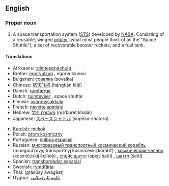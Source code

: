 {{wikipedia|Space Shuttle program}}
==English==

===Proper noun===
{{en-proper noun|sg=[[space|Space]] [[shuttle|Shuttle]]|s}}

# A space transportation system ([[STS]]) developed by [[NASA]]. Consisting of a reusable, winged [[orbiter]] (what most people think of as the "Space Shuttle"), a set of recoverable booster rockets, and a fuel tank.

====Translations====
{{top}}
*Afrikaans: [[ruimtependeltuig]]
*Breton: [[egorvulzun]] {{f}}, egorvulzunoù {{p}}
*Bulgarian: [[совалка]] (sovalka) {{f}}
*Chinese: [[航天飞机]] (hángtiān fēijī)
*Danish: [[rumfærge]]
*Dutch: [[ruimteveer]] {{n}}, space shuttle {{m}}
*Finnish: [[avaruussukkula]]
*French: [[navette spatiale]] {{f}}
*Hebrew: [[מעבורת חלל]] (ma‘boret khalal)
*Japanese: [[スペースシャトル]] (supēsu-shatoru)
{{mid}}
*[[Kurdish]]: [[mekok]]
*Polish: [[prom kosmiczny]] {{m}}
*Portuguese: [[ônibus espacial]] {{m}}
*Russian: [[многоразовый транспортный космический корабль]] (mnogorázovyj tránsportnyj kosmíčeskij korábl’) {{m}}, [[космический челнок]] (kosmíčeskij čelnók) {{m}}, [[спейс шаттл]] (spejs šattl) {{m}}, [[шаттл]] (šattl) {{m}}
*Spanish: [[transbordador espacial]] {{m}}
*Swedish: [[rymdfärja]] {{c}}
*Thai: {{THchar|[[กระสวยอวกาศ]]}} (gràsŭay àwágàat)
*Uyghur: [[ئالەم ئايرۇپىلانى]]
{{bottom}}